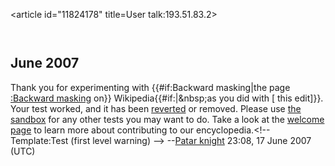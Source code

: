 <article id="11824178" title=User talk:193.51.83.2>
	<talkpage id="11824178" title="User talk:193.51.83.2">

== June 2007 ==

Thank you for experimenting with {{#if:Backward masking|the page [[:Backward masking]] on}} Wikipedia{{#if:{{{diff|}}}|&amp;nbsp;as you did with [{{{diff}}} this edit]}}. Your test worked, and it has been [[Help:Reverting|reverted]] or removed. Please use [[Wikipedia:Sandbox|the sandbox]] for any other tests you may want to do. Take a look at the [[Wikipedia:Introduction|welcome page]] to learn more about contributing to our encyclopedia.&lt;!-- Template:Test (first level warning) --&gt; --[[User:Patar knight|Patar knight]] 23:08, 17 June 2007 (UTC)
	</talkpage>
</article>